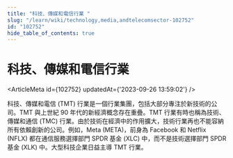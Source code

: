 ```yaml
---
title: "科技、傳媒和電信行業 "
slug: "/learn/wiki/technology,media,andtelecomsector-102752"
id: "102752"
hide_table_of_contents: true
---
```



# 科技、傳媒和電信行業 

<ArticleMeta id={102752} updatedAt={'2023-09-26 13:59:02'} />
<div className='border-solid border-b border-t-0 my-4 border-[var(--ifm-color-gray-300)]' />

科技、傳媒和電信 (TMT) 行業是一個行業集團，包括大部分專注於新技術的公司。TMT 與上世紀 90 年代的新經濟概念存在重疊。TMT 行業有時也稱為技術、傳媒和通信 (TMC) 行業。由於技術在經濟中的作用擴大，技術行業再也不能容納所有依賴創新的公司。例如，Meta (META)，前身為 Facebook 和 Netflix (NFLX) 都在通信服務選擇部門 SPDR 基金 (XLC) 中，而不是技術選擇部門 SPDR 基金 (XLK) 中。大型科技企業日益主導 TMT 行業。
